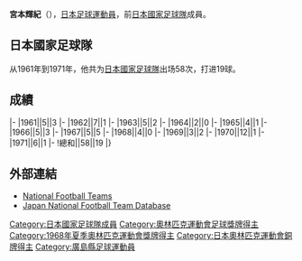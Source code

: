 {{Infobox football biography
|name=宮本輝紀
|image=
|fullname=宮本輝紀
|birth_date={{Birth date|1940|12|26}}
|cityofbirth=[[廣島縣|廣島縣]]
|countryofbirth=[[日本|日本]]
|dateofdeath={{Death date and age|2000|2|2|1940|12|26}}
|height=1.80 m
|position=[[中场|中场]]
|currentclub=
|years=1959-1976
|clubs=[[八幡製鉄|八幡製鉄]]
|caps(goals)=
|nationalyears=1961-1971
|nationalteam=[[日本國家足球隊|日本]]
|nationalcaps(goals)=58 (19)
}}
'''宮本輝紀'''（{{Bd|1940年|12月26日|2000年|2月2日}}），[[日本|日本]][[足球|足球]][[運動員|運動員]]，前[[日本國家足球隊|日本國家足球隊]]成員。

==日本國家足球隊==
从1961年到1971年，他共为[[日本國家足球隊|日本國家足球隊]]出场58次，打进19球。

==成績==
{{Football player national team statistics|JPN}}
|-
|1961||5||3
|-
|1962||7||1
|-
|1963||5||2
|-
|1964||2||0
|-
|1965||4||1
|-
|1966||5||3
|-
|1967||5||5
|-
|1968||4||0
|-
|1969||3||2
|-
|1970||12||1
|-
|1971||6||1
|-
!總和||58||19
|}

==外部連結==
{{Reflist}}
*[http://www.national-football-teams.com/v2/player.php?id=21214 National Football Teams]
*[https://web.archive.org/web/20130922064225/http://www.japannationalfootballteam.com/en/players/miyamoto_teruki.html Japan National Football Team Database]

{{1964年奥运会男子足球日本参赛名单}}
{{1968年奥运会男子足球日本参赛名单}}
{{Japan-sport-bio-stub}}
{{Soccer-player-stub}}
[[Category:日本國家足球隊成員|Category:日本國家足球隊成員]]
[[Category:奧林匹克運動會足球獎牌得主|Category:奧林匹克運動會足球獎牌得主]]
[[Category:1968年夏季奧林匹克運動會獎牌得主|Category:1968年夏季奧林匹克運動會獎牌得主]]
[[Category:日本奧林匹克運動會銅牌得主|Category:日本奧林匹克運動會銅牌得主]]
[[Category:廣島縣足球運動員|Category:廣島縣足球運動員]]